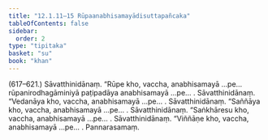 ```yaml
---
title: "12.1.11–15 Rūpaanabhisamayādisuttapañcaka"
tableOfContents: false
sidebar:
  order: 2
type: "tipitaka"
basket: "su"
book: "khan"
---
```



<DynamicBreadcrumb />

<Paragraph type="center" book="khan">
(617–621.)
</Paragraph>

<Paragraph number="1248" book="khan">
Sāvatthinidānaṃ. “Rūpe kho, vaccha, anabhisamayā …pe…  rūpanirodhagāminiyā paṭipadāya anabhisamayā …pe… .
</Paragraph>

<Paragraph number="1249" type="center" book="khan">
Sāvatthinidānaṃ. “Vedanāya kho, vaccha, anabhisamayā …pe… .
</Paragraph>

<Paragraph number="1250" type="center" book="khan">
Sāvatthinidānaṃ. “Saññāya kho, vaccha, anabhisamayā …pe… .
</Paragraph>

<Paragraph number="1251" type="center" book="khan">
Sāvatthinidānaṃ. “Saṅkhāresu kho, vaccha, anabhisamayā …pe… .
</Paragraph>

<Paragraph number="1252" type="center" book="khan">
Sāvatthinidānaṃ. “Viññāṇe kho, vaccha, anabhisamayā …pe… .

</Paragraph>

<Paragraph number="1253" type="center" book="khan">
Pannarasamaṃ.
</Paragraph>